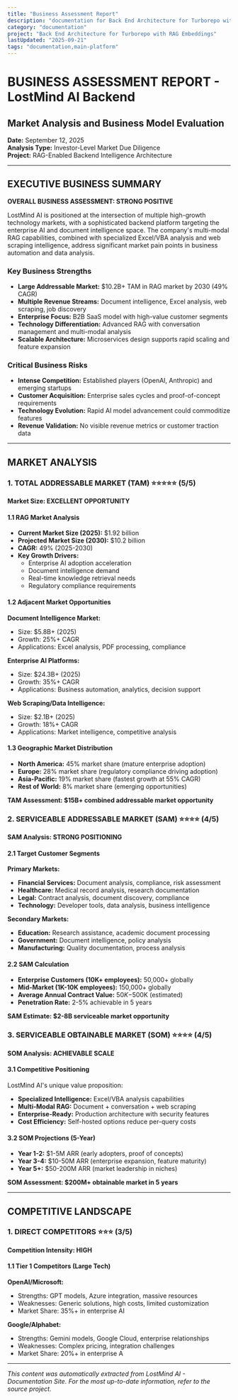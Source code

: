 ```yaml
---
title: "Business Assessment Report"
description: "documentation for Back End Architecture for Turborepo with RAG Embeddings"
category: "documentation"
project: "Back End Architecture for Turborepo with RAG Embeddings"
lastUpdated: "2025-09-21"
tags: "documentation,main-platform"
---
```


# BUSINESS ASSESSMENT REPORT - LostMind AI Backend
## Market Analysis and Business Model Evaluation
**Date:** September 12, 2025  
**Analysis Type:** Investor-Level Market Due Diligence  
**Project:** RAG-Enabled Backend Intelligence Architecture

---

## EXECUTIVE BUSINESS SUMMARY

**OVERALL BUSINESS ASSESSMENT: STRONG POSITIVE**

LostMind AI is positioned at the intersection of multiple high-growth technology markets, with a sophisticated backend platform targeting the enterprise AI and document intelligence space. The company's multi-modal RAG capabilities, combined with specialized Excel/VBA analysis and web scraping intelligence, address significant market pain points in business automation and data analysis.

### Key Business Strengths
- **Large Addressable Market:** $10.2B+ TAM in RAG market by 2030 (49% CAGR)
- **Multiple Revenue Streams:** Document intelligence, Excel analysis, web scraping, job discovery
- **Enterprise Focus:** B2B SaaS model with high-value customer segments
- **Technology Differentiation:** Advanced RAG with conversation management and multi-modal analysis
- **Scalable Architecture:** Microservices design supports rapid scaling and feature expansion

### Critical Business Risks
- **Intense Competition:** Established players (OpenAI, Anthropic) and emerging startups
- **Customer Acquisition:** Enterprise sales cycles and proof-of-concept requirements
- **Technology Evolution:** Rapid AI model advancement could commoditize features
- **Revenue Validation:** No visible revenue metrics or customer traction data

---

## MARKET ANALYSIS

### 1. TOTAL ADDRESSABLE MARKET (TAM) ⭐⭐⭐⭐⭐ (5/5)

**Market Size: EXCELLENT OPPORTUNITY**

#### 1.1 RAG Market Analysis
- **Current Market Size (2025):** $1.92 billion
- **Projected Market Size (2030):** $10.2 billion
- **CAGR:** 49% (2025-2030)
- **Key Growth Drivers:**
  - Enterprise AI adoption acceleration
  - Document intelligence demand
  - Real-time knowledge retrieval needs
  - Regulatory compliance requirements

#### 1.2 Adjacent Market Opportunities
**Document Intelligence Market:**
- Size: $5.8B+ (2025)
- Growth: 25%+ CAGR
- Applications: Excel analysis, PDF processing, compliance

**Enterprise AI Platforms:**
- Size: $24.3B+ (2025)
- Growth: 35%+ CAGR
- Applications: Business automation, analytics, decision support

**Web Scraping/Data Intelligence:**
- Size: $2.1B+ (2025)
- Growth: 18%+ CAGR
- Applications: Market intelligence, competitive analysis

#### 1.3 Geographic Market Distribution
- **North America:** 45% market share (mature enterprise adoption)
- **Europe:** 28% market share (regulatory compliance driving adoption)
- **Asia-Pacific:** 19% market share (fastest growth at 55% CAGR)
- **Rest of World:** 8% market share (emerging opportunities)

**TAM Assessment: $15B+ combined addressable market opportunity**

### 2. SERVICEABLE ADDRESSABLE MARKET (SAM) ⭐⭐⭐⭐ (4/5)

**SAM Analysis: STRONG POSITIONING**

#### 2.1 Target Customer Segments
**Primary Markets:**
- **Financial Services:** Document analysis, compliance, risk assessment
- **Healthcare:** Medical record analysis, research documentation
- **Legal:** Contract analysis, document discovery, compliance
- **Technology:** Developer tools, data analysis, business intelligence

**Secondary Markets:**
- **Education:** Research assistance, academic document processing
- **Government:** Document intelligence, policy analysis
- **Manufacturing:** Quality documentation, process analysis

#### 2.2 SAM Calculation
- **Enterprise Customers (10K+ employees):** 50,000+ globally
- **Mid-Market (1K-10K employees):** 150,000+ globally
- **Average Annual Contract Value:** $50K-$500K (estimated)
- **Penetration Rate:** 2-5% achievable in 5 years

**SAM Estimate: $2-8B serviceable market opportunity**

### 3. SERVICEABLE OBTAINABLE MARKET (SOM) ⭐⭐⭐⭐ (4/5)

**SOM Analysis: ACHIEVABLE SCALE**

#### 3.1 Competitive Positioning
LostMind AI's unique value proposition:
- **Specialized Intelligence:** Excel/VBA analysis capabilities
- **Multi-Modal RAG:** Document + conversation + web scraping
- **Enterprise-Ready:** Production architecture with security features
- **Cost Efficiency:** Self-hosted options reduce per-query costs

#### 3.2 SOM Projections (5-Year)
- **Year 1-2:** $1-5M ARR (early adopters, proof of concepts)
- **Year 3-4:** $10-50M ARR (enterprise expansion, feature maturity)
- **Year 5+:** $50-200M ARR (market leadership in niches)

**SOM Assessment: $200M+ obtainable market in 5 years**

---

## COMPETITIVE LANDSCAPE

### 1. DIRECT COMPETITORS ⭐⭐⭐ (3/5)

**Competition Intensity: HIGH**

#### 1.1 Tier 1 Competitors (Large Tech)
**OpenAI/Microsoft:**
- Strengths: GPT models, Azure integration, massive resources
- Weaknesses: Generic solutions, high costs, limited customization
- Market Share: 35%+ in enterprise AI

**Google/Alphabet:**
- Strengths: Gemini models, Google Cloud, enterprise relationships
- Weaknesses: Complex pricing, integration challenges
- Market Share: 20%+ in enterprise A

---
*This content was automatically extracted from LostMind AI - Documentation Site. For the most up-to-date information, refer to the source project.*
